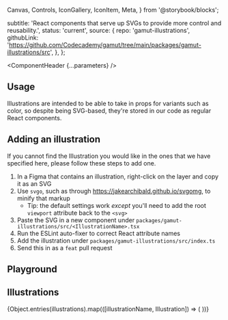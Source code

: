   Canvas,
  Controls,
  IconGallery,
  IconItem,
  Meta,
} from '@storybook/blocks';



  subtitle:
    'React components that serve up SVGs to provide more control and reusability.',
  status: 'current',
  source: {
    repo: 'gamut-illustrations',
    githubLink:
      'https://github.com/Codecademy/gamut/tree/main/packages/gamut-illustrations/src',
  },
};

<Meta of={IllustrationsStories} />

<ComponentHeader {...parameters} />

## Usage

Illustrations are intended to be able to take in props for variants such as color, so despite being SVG-based, they're stored in our code as regular React components.

## Adding an illustration

If you cannot find the Illustration you would like in the ones that we have specified here, please follow these steps to add one.

1. In a Figma that contains an illustration, right-click on the layer and copy it as an SVG
2. Use `svgo`, such as through https://jakearchibald.github.io/svgomg, to minify that markup
   - Tip: the default settings work _except_ you'll need to add the root `viewport` attribute back to the `<svg>`
3. Paste the SVG in a new component under `packages/gamut-illustrations/src/<IllustrationName>.tsx`
4. Run the ESLint auto-fixer to correct React attribute names
5. Add the illustration under `packages/gamut-illustrations/src/index.ts`
6. Send this in as a `feat` pull request

## Playground

<Canvas sourceState="shown" of={IllustrationsStories.Default} />

<Controls />

## Illustrations

<IconGallery>
  {Object.entries(illustrations).map(([illustrationName, Illustration]) => (
    <IconItem key={illustrationName} name={illustrationName}>
      <Illustration aria-hidden width="128px" />
    </IconItem>
  ))}
</IconGallery>
